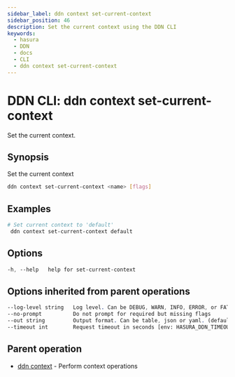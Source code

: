 ```yaml
---
sidebar_label: ddn context set-current-context
sidebar_position: 46
description: Set the current context using the DDN CLI
keywords:
  - hasura
  - DDN
  - docs
  - CLI
  - ddn context set-current-context
---
```


# DDN CLI: ddn context set-current-context

Set the current context.

## Synopsis

Set the current context

```bash
ddn context set-current-context <name> [flags]
```

## Examples

```bash
# Set current context to 'default'
 ddn context set-current-context default
```

## Options

```sass
-h, --help   help for set-current-context
```

## Options inherited from parent operations

```sass
--log-level string   Log level. Can be DEBUG, WARN, INFO, ERROR, or FATAL. (default "INFO")
--no-prompt          Do not prompt for required but missing flags
--out string         Output format. Can be table, json or yaml. (default "table")
--timeout int        Request timeout in seconds [env: HASURA_DDN_TIMEOUT] (default 100)
```

## Parent operation

- [ddn context](/cli/commands/ddn_context) - Perform context operations
